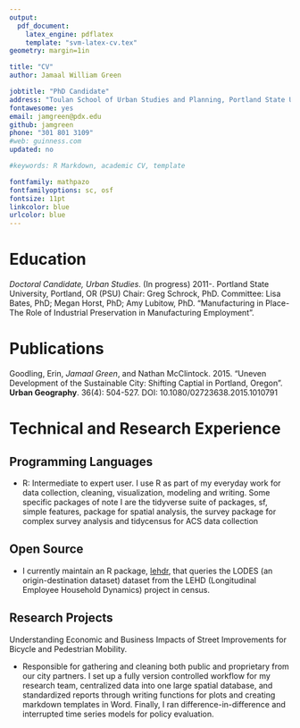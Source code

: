 ```yaml
---
output: 
  pdf_document:
    latex_engine: pdflatex
    template: "svm-latex-cv.tex"
geometry: margin=1in

title: "CV"
author: Jamaal William Green

jobtitle: "PhD Candidate"
address: "Toulan School of Urban Studies and Planning, Portland State University Portland, OR"
fontawesome: yes
email: jamgreen@pdx.edu
github: jamgreen
phone: "301 801 3109"
#web: guinness.com
updated: no

#keywords: R Markdown, academic CV, template

fontfamily: mathpazo
fontfamilyoptions: sc, osf
fontsize: 11pt
linkcolor: blue
urlcolor: blue
---
```


# Education

*Doctoral Candidate, Urban Studies*. (In progress)  \hfill 2011-.
  Portland State University, Portland, OR (PSU)
  Chair: Greg Schrock, PhD.
  Committee: Lisa Bates, PhD; Megan Horst, PhD; Amy Lubitow, PhD. "Manufacturing in Place- The Role of Industrial Preservation in Manufacturing Employment".

# Publications

Goodling, Erin, *Jamaal Green*, and Nathan McClintock. 2015. "Uneven Development of the Sustainable City: Shifting Captial in Portland, Oregon". **Urban Geography**. 36(4): 504-527. DOI: 10.1080/02723638.2015.1010791

# Technical and Research Experience

## Programming Languages

* R: Intermediate to expert user. I use R as part of my everyday work for data collection, cleaning, visualization, modeling and writing. Some specific packages of note I are the tidyverse suite of packages, sf, simple features, package for spatial analysis, the survey package for complex survey analysis and tidycensus for ACS data collection

## Open Source

* I currently maintain an R package, [lehdr](https://github.com/jamgreen/lehdr), that queries the LODES (an origin-destination dataset) dataset from the LEHD (Longitudinal Employee Household Dynamics) project in census. 

## Research Projects

Understanding Economic and Business Impacts of Street Improvements for Bicycle and Pedestrian Mobility.

* Responsible for gathering and cleaning both public and proprietary from our city partners. I set up a fully version controlled workflow for my research team, centralized data into one large spatial database, and standardized reports through writing functions for plots and creating markdown templates in Word. Finally, I ran difference-in-difference and interrupted time series models for policy evaluation.


